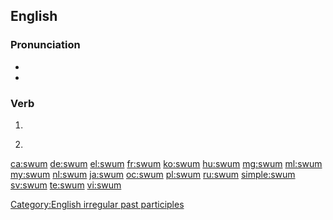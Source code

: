 ==English==

===Pronunciation===
* {{IPA|/swʌm/}}
* {{rhymes|ʌm}}

===Verb===
{{head|en}}

# {{past participle of|swim}}
# {{context|archaic}} {{simple past of|swim}}

[[Category:English irregular past participles]]

[[ca:swum]]
[[de:swum]]
[[el:swum]]
[[fr:swum]]
[[ko:swum]]
[[hu:swum]]
[[mg:swum]]
[[ml:swum]]
[[my:swum]]
[[nl:swum]]
[[ja:swum]]
[[oc:swum]]
[[pl:swum]]
[[ru:swum]]
[[simple:swum]]
[[sv:swum]]
[[te:swum]]
[[vi:swum]]
